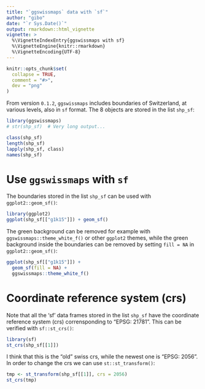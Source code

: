 ```yaml
---
title: "`ggswissmaps` data with `sf`"
author: "gibo"
date: "`r Sys.Date()`"
output: rmarkdown::html_vignette
vignette: >
  %\VignetteIndexEntry{ggswissmaps with sf}
  %\VignetteEngine{knitr::rmarkdown}
  %\VignetteEncoding{UTF-8}
---
```


```r
knitr::opts_chunk$set(
  collapse = TRUE,
  comment = "#>",
  dev = "png"
)
```


From version `0.1.2`, `ggswissmaps` includes boundaries of Switzerland, at various levels, also in `sf` format. The 8 objects are stored in the list `shp_sf`:

```r
library(ggswissmaps)
# str(shp_sf)  # Very long output...

class(shp_sf)
length(shp_sf)
lapply(shp_sf, class)
names(shp_sf)
```


# Use `ggswissmaps` with `sf`

The boundaries stored in the list `shp_sf` can be used with `ggplot2::geom_sf()`:  

```r
library(ggplot2)
ggplot(shp_sf[["g1k15"]]) + geom_sf()
```


The green background can be removed for example with `ggswissmaps::theme_white_f()` or other `ggplot2` themes, while the green background inside the boundaries can be removed by setting `fill = NA` in `ggplot2::geom_sf()`:

```r
ggplot(shp_sf[["g1k15"]]) + 
  geom_sf(fill = NA) + 
  ggswissmaps::theme_white_f()
```




# Coordinate reference system (crs)

Note that all the 'sf' data frames stored in the list `shp_sf` have the coordinate reference system (crs) corrensponding to "EPSG: 21781". This can be verified with `sf::st_crs()`:

```r
library(sf)
st_crs(shp_sf[[1]])
```

I think that this is the "old" swiss crs, while the newest one is "EPSG: 2056". In order to change the crs we can use `st::st_transform()`:

```r
tmp <- st_transform(shp_sf[[1]], crs = 2056)
st_crs(tmp)
```


